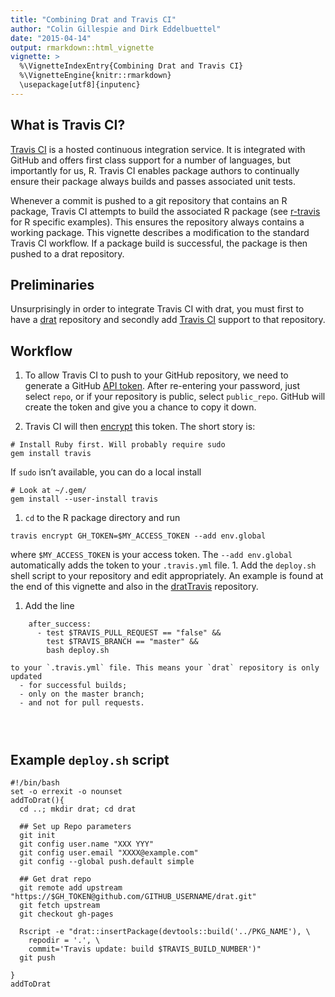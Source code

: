 ```yaml
---
title: "Combining Drat and Travis CI"
author: "Colin Gillespie and Dirk Eddelbuettel"
date: "2015-04-14"
output: rmarkdown::html_vignette
vignette: >
  %\VignetteIndexEntry{Combining Drat and Travis CI}
  %\VignetteEngine{knitr::rmarkdown}
  \usepackage[utf8]{inputenc}
---
```

  

## What is Travis CI?

[Travis CI](https://travis-ci.org/) is a hosted continuous integration service. 
It is integrated with GitHub and offers first class support for a number of languages, 
but importantly for us, R. 
Travis CI enables package authors to continually ensure their package always builds and
passes associated unit tests. 

Whenever a commit is pushed to a git repository that contains an R package, 
Travis CI attempts to build the associated R package (see 
[r-travis](https://github.com/craigcitro/r-travis) for R specific examples).
This ensures the repository 
always contains a working package. This vignette describes a modification to the standard
Travis CI workflow. If a package build is successful, the package is then
pushed to a drat repository.


## Preliminaries

Unsurprisingly in order to integrate Travis CI with drat, you must first to have a 
[drat](https://github.com/eddelbuettel/drat) repository and secondly add 
[Travis CI](https://github.com/craigcitro/r-travis) support to that repository.


## Workflow

1. To allow Travis CI to push to your GitHub repository, we need to 
generate a GitHub [API token](https://github.com/settings/tokens/new).
After re-entering your password, just select `repo`, or
if your repository is public, select `public_repo`. GitHub will create the token 
and give you a chance to copy it down.

1. Travis CI will then [encrypt](http://docs.travis-ci.com/user/encryption-keys/) this token. 
The short story is:
```
# Install Ruby first. Will probably require sudo
gem install travis
```
If `sudo` isn't available, you can do a local install
```
# Look at ~/.gem/
gem install --user-install travis
```
1. `cd` to the R package directory and run
```
travis encrypt GH_TOKEN=$MY_ACCESS_TOKEN --add env.global
```
where `$MY_ACCESS_TOKEN` is your access token. The `--add env.global` automatically adds the token to your `.travis.yml` file.
1. Add the `deploy.sh` shell script to your repository and edit appropriately. An example
is found at the end of this vignette and also in the 
[dratTravis](https://github.com/csgillespie/dratTravis) repository.

1. Add the line
```
    after_success:
      - test $TRAVIS_PULL_REQUEST == "false" && 
        test $TRAVIS_BRANCH == "master" && 
        bash deploy.sh
```
    to your `.travis.yml` file. This means your `drat` repository is only updated
      - for successful builds;
      - only on the master branch;
      - and not for pull requests.
      
      
      
## Example `deploy.sh` script

```
#!/bin/bash
set -o errexit -o nounset
addToDrat(){
  cd ..; mkdir drat; cd drat

  ## Set up Repo parameters
  git init
  git config user.name "XXX YYY"
  git config user.email "XXXX@example.com"
  git config --global push.default simple

  ## Get drat repo
  git remote add upstream "https://$GH_TOKEN@github.com/GITHUB_USERNAME/drat.git"
  git fetch upstream
  git checkout gh-pages

  Rscript -e "drat::insertPackage(devtools::build('../PKG_NAME'), \
    repodir = '.', \
    commit='Travis update: build $TRAVIS_BUILD_NUMBER')"
  git push

}
addToDrat
```
